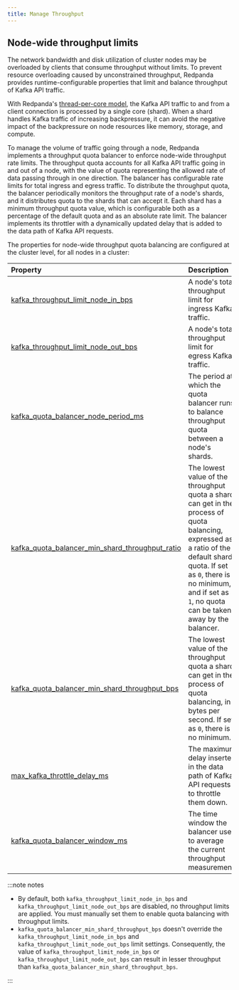 ```yaml
---
title: Manage Throughput
---
```


<head>
  <meta name="title" content="Manage Throughput | Redpanda Docs"/>
  <meta name="description" content="Manage the throughput of Redpanda cluster nodes with configurable properties."/>
</head>


<ManageThroughputIntro/>

## Node-wide throughput limits

The network bandwidth and disk utilization of cluster nodes may be overloaded by clients that consume throughput without limits. To prevent resource overloading caused by unconstrained throughput, Redpanda provides runtime-configurable properties that limit and balance throughput of Kafka API traffic.

With Redpanda's [thread-per-core model](../../../get-started/architecture#thread-per-core-model), the Kafka API traffic to and from a client connection is processed by a single core (shard). When a shard handles Kafka traffic of increasing backpressure, it can avoid the negative impact of the backpressure on node resources like memory, storage, and compute.

To manage the volume of traffic going through a node, Redpanda implements a throughput quota balancer to enforce node-wide throughput rate limits. The throughput quota accounts for all Kafka API traffic going in and out of a node, with the value of quota representing the allowed rate of data passing through in one direction. The balancer has configurable rate limits for total ingress and egress traffic. To distribute the throughput quota, the balancer periodically monitors the throughput rate of a node's shards, and it distributes quota to the shards that can accept it. Each shard has a minimum throughput quota value, which is configurable both as a percentage of the default quota and as an absolute rate limit. The balancer implements its throttler with a dynamically updated delay that is added to the data path of Kafka API requests. 

The properties for node-wide throughput quota balancing are configured at the cluster level, for all nodes in a cluster:

| Property                                                                                                                                 | Description                                                                                                                                                                                                                                     |
| :--------------------------------------------------------------------------------------------------------------------------------------- | :---------------------------------------------------------------------------------------------------------------------------------------------------------------------------------------------------------------------------------------------- |
| [kafka_throughput_limit_node_in_bps](../../../reference/cluster-properties#kafka_throughput_limit_node_in_bps)                           | A node's total throughput limit for ingress Kafka traffic.                                                                                                                                                                                      |
| [kafka_throughput_limit_node_out_bps](../../../reference/cluster-properties#kafka_throughput_limit_node_out_bps)                         | A node's total throughput limit for egress Kafka traffic.                                                                                                                                                                                       |
| [kafka_quota_balancer_node_period_ms](../../../reference/cluster-properties#kafka_quota_balancer_node_period_ms)                         | The period at which the quota balancer runs to balance throughput quota between a node's shards.                                                                                                                                                |
| [kafka_quota_balancer_min_shard_throughput_ratio](../../../reference/cluster-properties#kafka_quota_balancer_min_shard_throughput_ratio) | The lowest value of the throughput quota a shard can get in the process of quota balancing, expressed as a ratio of the default shard quota. If set as `0`, there is no minimum, and if set as `1`, no quota can be taken away by the balancer. |
| [kafka_quota_balancer_min_shard_throughput_bps](../../../reference/cluster-properties#kafka_quota_balancer_min_shard_throughput_bps)     | The lowest value of the throughput quota a shard can get in the process of quota balancing, in bytes per second. If set as `0`, there is no minimum.                                                                                            |
| [max_kafka_throttle_delay_ms](../../../reference/tunable-properties#max_kafka_throttle_delay_ms)                                         | The maximum delay inserted in the data path of Kafka API requests to throttle them down.                                                                                                                                                        |
| [kafka_quota_balancer_window_ms](../../../reference/cluster-properties#kafka_quota_balancer_window_ms)                                   | The time window the balancer uses to average the current throughput measurement.                                                                                                                                                                |

:::note notes

- By default, both `kafka_throughput_limit_node_in_bps` and `kafka_throughput_limit_node_out_bps` are disabled, no throughput limits are applied. You must manually set them to enable quota balancing with throughput limits.
- `kafka_quota_balancer_min_shard_throughput_bps` doesn't override the `kafka_throughput_limit_node_in_bps` and `kafka_throughput_limit_node_out_bps` limit settings. Consequently, the value of
  `kafka_throughput_limit_node_in_bps` or `kafka_throughput_limit_node_out_bps` can result in lesser throughput than `kafka_quota_balancer_min_shard_throughput_bps`.

:::
